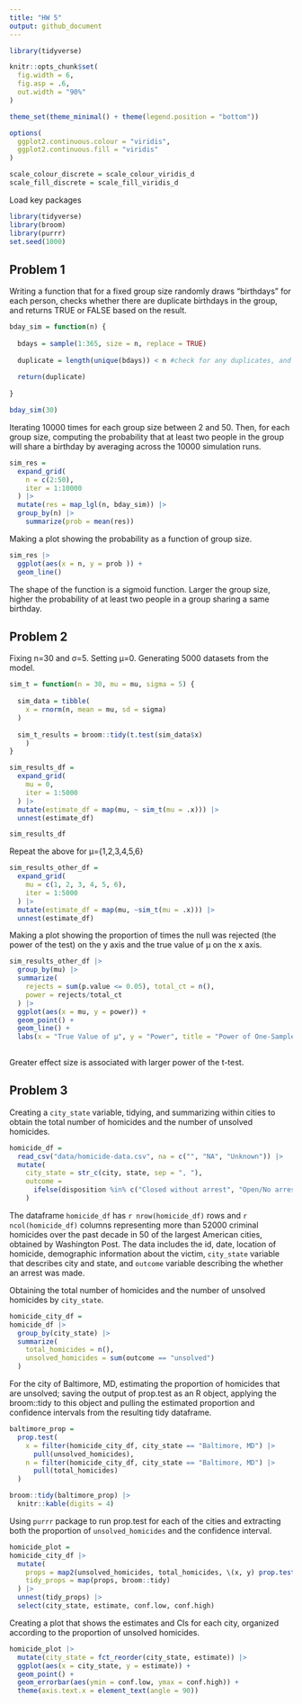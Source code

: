 ```yaml
---
title: "HW 5"
output: github_document
---
```


```r
library(tidyverse)

knitr::opts_chunk$set(
  fig.width = 6,
  fig.asp = .6,
  out.width = "90%"
)

theme_set(theme_minimal() + theme(legend.position = "bottom"))

options(
  ggplot2.continuous.colour = "viridis",
  ggplot2.continuous.fill = "viridis"
)

scale_colour_discrete = scale_colour_viridis_d
scale_fill_discrete = scale_fill_viridis_d
```


Load key packages

```r
library(tidyverse)
library(broom)
library(purrr)
set.seed(1000)
```

## Problem 1

Writing a function that for a fixed group size randomly draws “birthdays” for each person, checks whether there are duplicate birthdays in the group, and returns TRUE or FALSE based on the result.

```r
bday_sim = function(n) {
  
  bdays = sample(1:365, size = n, replace = TRUE)
  
  duplicate = length(unique(bdays)) < n #check for any duplicates, and FALSE if <n
  
  return(duplicate)
  
}

bday_sim(30)

```


Iterating 10000 times for each group size between 2 and 50. Then, for each group size, computing the probability that at least two people in the group will share a birthday by averaging across the 10000 simulation runs. 

```r
sim_res = 
  expand_grid(
    n = c(2:50),
    iter = 1:10000
  ) |> 
  mutate(res = map_lgl(n, bday_sim)) |> 
  group_by(n) |> 
    summarize(prob = mean(res))
```


Making a plot showing the probability as a function of group size.

```r
sim_res |> 
  ggplot(aes(x = n, y = prob )) +
  geom_line()
```

The shape of the function is a sigmoid function. Larger the group size, higher the probability of at least two people in a group sharing a same birthday. 


## Problem 2

Fixing n=30 and σ=5. Setting μ=0. Generating 5000 datasets from the model. 
```r
sim_t = function(n = 30, mu = mu, sigma = 5) {
  
  sim_data = tibble(
    x = rnorm(n, mean = mu, sd = sigma)
  )
 
  sim_t_results = broom::tidy(t.test(sim_data$x)
    )
}

sim_results_df = 
  expand_grid(
    mu = 0,
    iter = 1:5000
  ) |> 
  mutate(estimate_df = map(mu, ~ sim_t(mu = .x))) |> 
  unnest(estimate_df)

sim_results_df
```

Repeat the above for μ={1,2,3,4,5,6}

```r
sim_results_other_df =
  expand_grid(
    mu = c(1, 2, 3, 4, 5, 6),
    iter = 1:5000
  ) |> 
  mutate(estimate_df = map(mu, ~sim_t(mu = .x))) |> 
  unnest(estimate_df)
```


Making a plot showing the proportion of times the null was rejected (the power of the test) on the y axis and the true value of μ on the x axis. 

```r
sim_results_other_df |> 
  group_by(mu) |> 
  summarize(
    rejects = sum(p.value <= 0.05), total_ct = n(), 
    power = rejects/total_ct
  ) |> 
  ggplot(aes(x = mu, y = power)) +
  geom_point() +
  geom_line() +
  labs(x = "True Value of μ", y = "Power", title = "Power of One-Sample T-test varied by True Values of Mu")
  
```
 
Greater effect size is associated with larger power of the t-test.  
 





## Problem 3

Creating a `city_state` variable, tidying, and summarizing within cities to obtain the total number of homicides and the number of unsolved homicides. 


```r
homicide_df = 
  read_csv("data/homicide-data.csv", na = c("", "NA", "Unknown")) |> 
  mutate(
    city_state = str_c(city, state, sep = ", "),
    outcome = 
      ifelse(disposition %in% c("Closed without arrest", "Open/No arrest"), "unsolved", "solved")
    )
```

The dataframe `homicide_df` has `r nrow(homicide_df)` rows and `r ncol(homicide_df)` columns representing more than 52000 criminal homicides over the past decade in 50 of the largest American cities, obtained by Washington Post. The data includes the id, date, location of homicide, demographic information about the victim, `city_state` variable that describes city and state, and `outcome` variable describing the  whether an arrest was made.


Obtaining the total number of homicides and the number of unsolved homicides by `city_state`. 

```r
homicide_city_df =
homicide_df |> 
  group_by(city_state) |> 
  summarize(
    total_homicides = n(),
    unsolved_homicides = sum(outcome == "unsolved")
  )
```


For the city of Baltimore, MD, estimating the proportion of homicides that are unsolved; saving the output of prop.test as an R object, applying the broom::tidy to this object and pulling the estimated proportion and confidence intervals from the resulting tidy dataframe.

```r
baltimore_prop = 
  prop.test(
    x = filter(homicide_city_df, city_state == "Baltimore, MD") |> 
      pull(unsolved_homicides),
    n = filter(homicide_city_df, city_state == "Baltimore, MD") |> 
      pull(total_homicides)
  )

broom::tidy(baltimore_prop) |> 
  knitr::kable(digits = 4)
```


Using `purrr` package to run prop.test for each of the cities and extracting both the proportion of `unsolved_homicides` and the confidence interval. 

```r
homicide_plot = 
homicide_city_df |> 
  mutate(
    props = map2(unsolved_homicides, total_homicides, \(x, y) prop.test(x = x, n = y)),
    tidy_props = map(props, broom::tidy)
  ) |> 
  unnest(tidy_props) |> 
  select(city_state, estimate, conf.low, conf.high)
```


Creating a plot that shows the estimates and CIs for each city, organized according to the proportion of unsolved homicides.

```r
homicide_plot |> 
  mutate(city_state = fct_reorder(city_state, estimate)) |> 
  ggplot(aes(x = city_state, y = estimate)) +
  geom_point() +
  geom_errorbar(aes(ymin = conf.low, ymax = conf.high)) +
  theme(axis.text.x = element_text(angle = 90))
```

